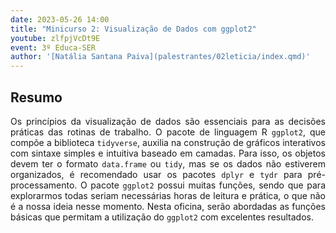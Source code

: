 ```yaml
---
date: 2023-05-26 14:00
title: "Minicurso 2: Visualização de Dados com ggplot2"
youtube: zlfpjVcDt9E
event: 3º Educa-SER
author: '[Natália Santana Paiva](palestrantes/02leticia/index.qmd)'
---
```


## Resumo

<div style="text-align: justify;"><p>Os princípios da visualização de dados são essenciais para as decisões práticas das rotinas de trabalho. O pacote de linguagem R `ggplot2`, que compõe a biblioteca `tidyverse`, auxilia na construção de gráficos interativos com sintaxe simples e intuitiva baseado em camadas. Para isso, os objetos devem ter o formato `data.frame` ou `tidy`, mas se os dados não estiverem organizados, é recomendado usar os pacotes `dplyr` e `tydr` para pré-processamento. O pacote `ggplot2` possui muitas funções, sendo que para explorarmos todas seriam necessárias horas de leitura e prática, o que não é a nossa ideia nesse momento. Nesta oficina, serão abordadas as funções básicas que permitam a utilização do `ggplot2` com excelentes resultados.</p></div>
